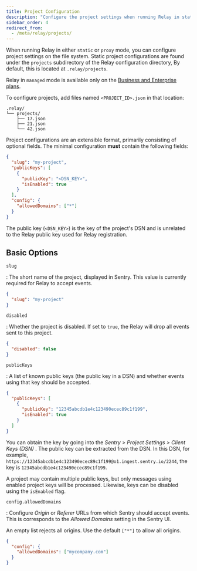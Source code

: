 ```yaml
---
title: Project Configuration
description: "Configure the project settings when running Relay in static or proxy mode."
sidebar_order: 4
redirect_from:
  - /meta/relay/projects/
---
```


When running Relay in either `static` or `proxy` mode, you can configure project settings on the file system. Static project configurations are found under the `projects` subdirectory of the Relay configuration directory, By default, this is located at `.relay/projects`.

<Note>

Relay in `managed` mode is available only on the [Business and Enterprise plans](https://sentry.io/pricing/).

</Note>

To configure projects, add files named `<PROJECT_ID>.json` in that location:

```
.relay/
└── projects/
    ├── 17.json
    ├── 21.json
    └── 42.json
```

Project configurations are an extensible format, primarily consisting of optional
fields. The minimal configuration **must** contain the following fields:

```json
{
  "slug": "my-project",
  "publicKeys": [
    {
      "publicKey": "<DSN_KEY>",
      "isEnabled": true
    }
  ],
  "config": {
    "allowedDomains": ["*"]
  }
}
```

<Alert level="warning" title="Public Key">

The public key (`<DSN_KEY>`) is the key of the project's DSN and is unrelated to the Relay public key used for Relay registration.

</Alert>

## Basic Options

`slug`

: The short name of the project, displayed in Sentry. This value is currently
required for Relay to accept events.

```json
{
  "slug": "my-project"
}
```

`disabled`

: Whether the project is disabled. If set to `true`, the Relay will drop all
events sent to this project.

```json
{
  "disabled": false
}
```

`publicKeys`

: A list of known public keys (the public key in a DSN) and whether events using
that key should be accepted.

```json
{
  "publicKeys": [
    {
      "publicKey": "12345abcdb1e4c123490ecec89c1f199",
      "isEnabled": true
    }
  ]
}
```

You can obtain the key by going into the _Sentry > Project Settings > Client Keys (DSN)_ . The public key can be extracted from the DSN. In this DSN, for example, `https://12345abcdb1e4c123490ecec89c1f199@o1.ingest.sentry.io/2244`, the key is `12345abcdb1e4c123490ecec89c1f199`.

A project may contain multiple public keys, but only messages using enabled project keys will be processed. Likewise, keys can be disabled using the `isEnabled` flag.

`config.allowedDomains`

: Configure _Origin_ or _Referer_ URLs from which Sentry should accept events.
This is corresponds to the _Allowed Domains_ setting in the Sentry UI.

  <Alert level="warning" title="Warning">

An empty list rejects all origins. Use the default `["*"]` to allow all origins.

  </Alert>

```json
{
  "config": {
    "allowedDomains": ["mycompany.com"]
  }
}
```
